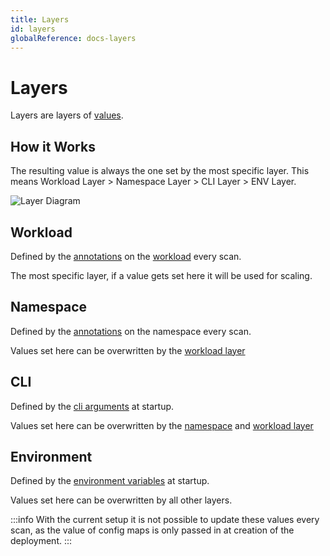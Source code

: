 ```yaml
---
title: Layers
id: layers
globalReference: docs-layers
---
```


# Layers

Layers are layers of [values](ref:docs-values).

## How it Works

The resulting value is always the one set by the most specific layer.
This means Workload Layer > Namespace Layer > CLI Layer > ENV Layer.

![Layer Diagram](./assets/layer-diagram.png)

## Workload

Defined by the [annotations](ref:docs-values) on the [workload](ref:docs-workload-types) every scan.

The most specific layer, if a value gets set here it will be used for scaling.

## Namespace

Defined by the [annotations](ref:docs-values) on the namespace every scan.

Values set here can be overwritten by the [workload layer](#workload)

## CLI

Defined by the [cli arguments](ref:docs-arguments) at startup.

Values set here can be overwritten by the [namespace](#namespace) and [workload layer](#workload)

## Environment

Defined by the [environment variables](ref:docs-environment-variables) at startup.

Values set here can be overwritten by all other layers.

:::info
With the current setup it is not possible to update these values every scan, as the value of config maps is only passed in at creation of the deployment.
:::
